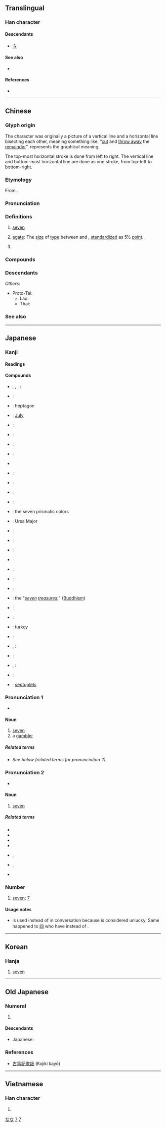 {{character info/new}}
{{commonscat}}
==Translingual==
{{stroke order|type=animate}}
{{stroke order|strokes=2}}

===Han character===
{{Han char|rn=1|rad=一|as=01|sn=2|four=40710|canj=JU|ids=⿻乚一}}

====Descendants====
* [[ㄘ]]

====See also====
* {{l|mul|㐂}} <!-- repeated form -->

====References====
* {{Han ref|kx=0075.070|dkj=00006|hdz=10003.030|uh=4E03|ud=19971|bh=A443|bd=42051}}

----

==Chinese==
{{zh-forms|alt=柒-financial,𠀁-ancient}}

===Glyph origin===
{{Han etyl}}
The character {{lang|zh|七}} was originally a picture of a vertical line and a horizontal line bisecting each other, meaning something like, “[[cut]] and [[throw away]] the [[remainder]]”. {{och-l|切}} represents the graphical meaning.

The top-most horizontal stroke is done from left to right. The vertical line and bottom-most horizontal line are done as one stroke, from top-left to bottom-right.

===Etymology===
From {{inh|zh|sit-pro|*s-ni-s||seven}}.

===Pronunciation===
{{zh-pron
|m=qī
|m_note=qí - a variant (and regional) sandhi tone when it occurs before fourth-tone syllables
|m-s=qi2
|ma=y
|dg=чи1
|c=cat1
|h=pfs=chhit
|md=chék
|mn=chhit/qz:chhiak
|mn_note=chhit - literary; chhiak - vernacular
|mn-t=cig4/cêg4
|mn-t_note=cêg4 - Jieyang
|w=4qiq
|mc=y
|oc=y
|cat=num,n
}}

===Definitions===
{{zh-hanzi}}

# [[seven]]
# {{lb|zh|printing}} [[agate]]: The [[size]] of [[type]] between {{zh-l|小六|[[little]] [[6]]}} and {{zh-l|八|[[8]]}}, [[standardize]]d as 5½ [[point]].
# {{lb|zh|Cantonese|vulgar}} {{zh-alt-form|柒}}

===Compounds===
{{zh-der|十七|七十|五七|第七|田七|七夕|七七日|七面體|七宗罪|七弦琴|七絃琴|三七開|土衛七|參宿七|七美德|七上八下|七七八八|七年之癢|七嘴八舌|亂七八糟|橫七豎八|竹林七賢|歪七竪八|七味葡萄散|三七開定論|開門七件事|管他三七二十一|七七|七七事變|七上八落|七了八當|七事兒|七仙女|七代先靈|七件事|七佛|七俠五義|七個八個|七元|七八|七八下裡|七八成|七出|七十二行|七十二變|七十子|七古|七哀|七單|七嘴八張|七國|七國之亂|七大八小|七大死罪|七大洲|七始|七娘媽|七孔|七孔流血|七孔生煙|七字法|七寶|七尺|七尺軀|七巧板|七廟|七張八嘴|七彩繽紛|七律|七情|七情六慾|七情六欲|七手八腳|七扭八歪|七折八扣|七拉八扯|七拖八欠|七拼八湊|七損八傷|七搭八搭|七擒七縱|七斷八續|七方|七星|七星壇|七星山|七星板|七星燈|七星瓢蟲|七曜|七月|七月革命|七林林|七橫八縱|七橫八豎|七步之才|七步奇才|七步成詩|七歪八倒|七歪八扭|七死八活|七滅諍法|七煞|七爺八爺|七留七林|七略|七病八痛|七發|七碗茶|七窩八代|七竅|七竅生煙|七絕|七絲|七緯|七老八十|七老八老|七聲|七色|七色板|七葷八素|七號公園|七觀|七言|七言八語|七言詩|七貧八富|七跌八撞|七返九還|七通八達|七里香|七長八短|七除八扣|七雄|七零八散|七零八落|七青八黃|七音|七項運動|七顛八倒|七香|七香車|七體|七高八低|七魄|七魄三魂|三七|三七仔|三七兒|三師七證|三徵七辟|三江七澤|三魂七魄|九七大限|九七期限|五勞七傷|五旦七調|亨利七世|佛七|做七|八子七婿|八怪七喇|六家七宗|初七|前七子|北七真|北斗七星|十七帖|問七問八|喊七叫八|四七|夾七夾八|建安七子|後七子|懺七|戰國七雄|打七|打禪七|搞七捻三|搭七搭八|斷七|歪七扭八|烏七八糟|玍七馬八|理七|白賊七|瞎七瞎八|禪七|禪宗七祖|第七艦隊|累七齋|緊七慢八|閒聒七|雜七雜八|雲笈七籤|零七八碎|零零七|非七真|頭七|首七}}

===Descendants===
{{CJKV||しち|j2=しつ|칠|thất}}
''Others'':
* Proto-Tai: {{l|tai-pro|*cetᴰ||seven}}
** Lao: {{l|lo|ເຈັດ}}
** Thai: {{l|th|เจ็ด}}

===See also===
{{Chinese-numbers}}

{{zh-cat|Beginning}}

----

==Japanese==
{{cardinalbox|ja|6|7|8|六|八}}

===Kanji===
{{ja-kanji|grade=1|rs=一01}}

====Readings====
{{ja-readings
|goon=しち
|kanon=しつ
|kun=なな-, なな-つ, なの-
|nanori=し, な, ひち
}}

====Compounds====
{{der-top|Compounds containing {{lang|ja|七}}}}
* {{ja-r|七々日|しちしちにち}}, {{ja-r|七七日|しちしちにち}}, {{ja-r|七%七%日|なな%なの%か}}, {{ja-r|七%七%日|なな%なぬ%か}}:
* {{ja-r|七%回%忌|しち%かい%き}}:
* {{ja-r|七角形|しちかっけい}}: heptagon
* {{ja-r|七月|しちがつ}}: [[July]]
* {{ja-r|七賢|しちけん}}:
* {{ja-r|七絃琴|しちげんきん}}:
* {{ja-r|七%言%絶%句|しち%ごん%ぜっ%く}}:
* {{ja-r|七%言%律%詩|しち%ごん%りっ%し}}:
* {{ja-r|七%五%三|しち%ご%さん}}
* {{ja-r|七%五%調|しち%ご%ちょう}}:
* {{ja-r|七%光|なな%ひかり}}:
* {{ja-r|七三|しちさん}}:
* {{ja-r|七重|ななえ}}:
* {{ja-r|七%色|なな%にろ}}: the seven prismatic colors
* {{ja-r|七星|しちせい}}: Ursa Major
* {{ja-r|七%生|しち%しょう}}:
* {{ja-r|七草|ななくさ}}:
{{der-mid}}
* {{ja-r|七%堂%伽%藍|しち%どう%が%らん}}:
* {{ja-r|七道|しちどう}}:
* {{ja-r|七難|しちなん}}:
* {{ja-r|七 不%思%議|^なん ^ふ%し%ぎ}}:
* {{ja-r|七福神|しちふくじん}}:
* {{ja-r|七宝|しっぽう}}: the "''[[seven]] [[treasures]]'';" ([[Buddhism]])
* {{ja-r|七味|しちみ}}:
* {{ja-r|七面体|しちめんたい}}:
* {{ja-r|七面鳥|しちめんちょう}}: turkey
* {{ja-r|七夜|ななよ}}:
* {{ja-r|七夕|たなばた}}, {{ja-r|七夕|しちせき}}:
* {{ja-r|七曜|しちよう}}:
* {{ja-r|七厘|しちりん}}, {{ja-r|七輪|しちりん}}:
* {{ja-r|七%竈|なな%かまど}}:
* {{ja-r|七つ子|しち　つし}}: [[septuplets]]
{{der-bottom}}

===Pronunciation 1===
{{rfc-pron-n|Pronunciation 1|lang=ja}}
{{ja-pron|yomi=k|なな|acc=1}}
* {{audio|Ja-7-nana.ogg|Audio|lang=ja}}

====Noun====
{{ja-noun|なな}}

# [[seven]]
# a [[gambler]]

=====Related terms=====
* ''See below (related terms for pronunciation 2)''

===Pronunciation 2===
{{ja-pron|yomi=o|しち|acc=o|dev=2}}
* {{audio|Ja-7-shichi.ogg|Audio|lang=ja}}

====Noun====
{{ja-noun|しち}}

# [[seven]]

=====Related terms=====
* {{l|ja|七つ}}
* {{l|ja|七曲がり}}
* {{l|ja|七週の祭}}
* {{l|ja|七珍万宝}}
* {{l|ja|七顛八起}}, {{l|ja|七転八起}}
* {{l|ja|七転八倒}}, {{l|ja|七顛八倒}}
* {{l|ja|七並べ}}

===Number===
{{ja-pos|numeral|しち|なな}}

# [[seven]]; [[7]]

====Usage notes====
* {{m|ja||なな|tr=nana}} is used instead of {{m|ja||しち|tr=shichi}} in conversation because {{m|ja||しち|tr=shichi}} is considered unlucky. Same happened to [[四]] who have {{m|ja||よん|tr=yon}} instead of {{m|ja||し|tr=shi}}.

{{topics|ja|Seven}}

[[Category:Japanese basic words|なな]]
[[Category:Japanese numeral symbols|7]]

----

==Korean==

===Hanja===
{{ko-hanja|hangeul=칠|eumhun=일곱}}

# [[seven]]

[[Category:Korean numeral symbols|7]]

----

==Old Japanese==

===Numeral===
{{cardinalbox|ojp|6|7|8|六|八|ord=七}}
{{head|ojp|numeral|tr=nana}}

# {{l|en|seven}}

====Descendants====
* Japanese: {{l|ja|七|tr=nana}}

===References===
* [http://vsarpj.orinst.ox.ac.uk/corpus/ojcorpus.html#Kojiki 古事記歌謡] (Kojiki kayō)

----

==Vietnamese==

===Han character===
{{vi-hantu|[[thất]]|rs=一01}}

# {{defn|lang=vi|sort=一01}}